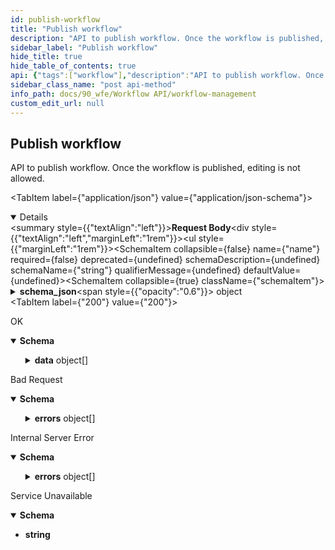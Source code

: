 ```yaml
---
id: publish-workflow
title: "Publish workflow"
description: "API to publish workflow. Once the workflow is published, editing is not allowed."
sidebar_label: "Publish workflow"
hide_title: true
hide_table_of_contents: true
api: {"tags":["workflow"],"description":"API to publish workflow. Once the workflow is published, editing is not allowed.","requestBody":{"content":{"application/json":{"schema":{"type":"object","properties":{"name":{"type":"string"},"schema_json":{"type":"object","properties":{"root":{"type":"object","properties":{"sequence":{"type":"object","properties":{"elements":{"type":"array","items":{"type":"object","properties":{"activity":{"type":"object","properties":{"arguments":{"type":"array","items":{"type":"string"}},"name":{"type":"string"},"result":{"type":"string"}}}}}}}}}},"variables":{"type":"object","properties":{"1_arg1":{"type":"string"},"1_arg2":{"type":"string"},"1_arg3":{"type":"string"},"2_arg1":{"type":"number"},"3_arg1":{"type":"string"},"3_arg2":{"type":"string"},"3_arg3":{"type":"string"}}}}}}},"example":{"name":"aoh_wf","schema_json":{"root":{"sequence":{"elements":[{"activity":{"arguments":["1_arg1","1_arg2","1_arg3"],"name":"HttpCall","result":"result1"}},{"activity":{"arguments":["2_arg1"],"name":"Delay","result":"result2"}},{"activity":{"arguments":["3_arg1","3_arg2","3_arg3"],"name":"HttpCall","result":"result3"}}]}},"variables":{"1_arg1":"PATCH","1_arg2":"http://app-room-mgmt.dev2.ar2/rooms/a9f42b88-5f51-4262-95c4-4e9edb464b11","1_arg3":"{\"requestor\":\"10206739\",\"announcements\":[{\"message\":\"test announcement 1\",\"relative_from\":\"start\",\"relative_time_in_seconds\":300}]}","2_arg1":60,"3_arg1":"PATCH","3_arg2":"http://app-room-mgmt.dev2.ar2/rooms/a9f42b88-5f51-4262-95c4-4e9edb464b11","3_arg3":"{\"requestor\":\"10206739\",\"announcements\":[{\"message\":\"test announcement 1\",\"relative_from\":\"start\",\"relative_time_in_seconds\":420}]}"}}}}}},"responses":{"200":{"description":"OK","content":{"application/json":{"schema":{"type":"object","properties":{"data":{"type":"array","items":{"type":"object","properties":{"Id":{"type":"string"},"Name":{"type":"string"},"Schema_json":{"type":"object","properties":{"root":{"type":"object","properties":{"sequence":{"type":"object","properties":{"elements":{"type":"array","items":{"type":"object","properties":{"activity":{"type":"object","properties":{"arguments":{"type":"array","items":{"type":"string"}},"name":{"type":"string"},"result":{"type":"string"}}}}}}}}}},"variables":{"type":"object","properties":{"1_arg1":{"type":"string"},"1_arg2":{"type":"string"},"1_arg3":{"type":"string"},"2_arg1":{"type":"number"},"3_arg1":{"type":"string"},"3_arg2":{"type":"string"},"3_arg3":{"type":"string"}}}}},"editable":{"type":"boolean"}}}},"sent_at":{"type":"string"}}},"example":{"data":[{"Id":"a408232b-588a-46b4-a733-a1d6d161b017","Name":"aoh_wf","Schema_json":{"root":{"sequence":{"elements":[{"activity":{"arguments":["1_arg1","1_arg2","1_arg3"],"name":"HttpCall","result":"result1"}},{"activity":{"arguments":["2_arg1"],"name":"Delay","result":"result2"}},{"activity":{"arguments":["3_arg1","3_arg2","3_arg3"],"name":"HttpCall","result":"result3"}}]}},"variables":{"1_arg1":"PATCH","1_arg2":"http://app-room-mgmt.dev2.ar2/rooms/a9f42b88-5f51-4262-95c4-4e9edb464b11","1_arg3":"{\"requestor\":\"10206739\",\"announcements\":[{\"message\":\"test announcement 1\",\"relative_from\":\"start\",\"relative_time_in_seconds\":300}]}","2_arg1":60,"3_arg1":"PATCH","3_arg2":"http://app-room-mgmt.dev2.ar2/rooms/a9f42b88-5f51-4262-95c4-4e9edb464b11","3_arg3":"{\"requestor\":\"10206739\",\"announcements\":[{\"message\":\"test announcement 1\",\"relative_from\":\"start\",\"relative_time_in_seconds\":420}]}"}},"editable":false}],"sent_at":"2023-08-25T08:07:44Z"}}}},"400":{"description":"Bad Request","content":{"application/json":{"schema":{"type":"object","properties":{"sent_at":{"type":"string"},"errors":{"type":"array","items":{"type":"object","properties":{"message":{"type":"string"}}}}}},"example":{"sent_at":"2023-06-15T18:43:30Z","errors":[{"message":"invalid request body"}]}}}},"500":{"description":"Internal Server Error","content":{"application/json":{"schema":{"type":"object","properties":{"sent_at":{"type":"string"},"errors":{"type":"array","items":{"type":"object","properties":{"message":{"type":"string"}}}}}},"example":{"sent_at":"2023-06-15T18:43:30Z","errors":[{"message":"service is not yet ready"}]}}}},"503":{"description":"Service Unavailable","content":{"text/plain":{"schema":{"type":"string"},"examples":{"response":{"value":"service is not yet ready"}}}}}},"method":"post","path":"/v1/publish","servers":[{"url":"http://wfm.dev2.ar2"}],"jsonRequestBodyExample":{"name":"string","schema_json":{"root":{"sequence":{"elements":[{"activity":{"arguments":["string"],"name":"string","result":"string"}}]}},"variables":{"1_arg1":"string","1_arg2":"string","1_arg3":"string","2_arg1":0,"3_arg1":"string","3_arg2":"string","3_arg3":"string"}}},"info":{"title":"Workflow Management","version":"1.0.0","description":"API for workflow managment"},"postman":{"name":"Publish workflow","description":{"content":"API to publish workflow. Once the workflow is published, editing is not allowed.","type":"text/plain"},"url":{"path":["v1","publish"],"host":["{{baseUrl}}"],"query":[],"variable":[]},"header":[{"key":"Content-Type","value":"application/json"},{"key":"Accept","value":"application/json"}],"method":"POST","body":{"mode":"raw","raw":"\"\"","options":{"raw":{"language":"json"}}}}}
sidebar_class_name: "post api-method"
info_path: docs/90_wfe/Workflow API/workflow-management
custom_edit_url: null
---
```



## Publish workflow



API to publish workflow. Once the workflow is published, editing is not allowed.

<MimeTabs><TabItem label={"application/json"} value={"application/json-schema"}><details style={{}} data-collapsed={false} open={true}><summary style={{"textAlign":"left"}}><strong>Request Body</strong></summary><div style={{"textAlign":"left","marginLeft":"1rem"}}></div><ul style={{"marginLeft":"1rem"}}><SchemaItem collapsible={false} name={"name"} required={false} deprecated={undefined} schemaDescription={undefined} schemaName={"string"} qualifierMessage={undefined} defaultValue={undefined}></SchemaItem><SchemaItem collapsible={true} className={"schemaItem"}><details style={{}}><summary style={{}}><strong>schema_json</strong><span style={{"opacity":"0.6"}}> object</span></summary><div style={{"marginLeft":"1rem"}}><SchemaItem collapsible={true} className={"schemaItem"}><details style={{}}><summary style={{}}><strong>root</strong><span style={{"opacity":"0.6"}}> object</span></summary><div style={{"marginLeft":"1rem"}}><SchemaItem collapsible={true} className={"schemaItem"}><details style={{}}><summary style={{}}><strong>sequence</strong><span style={{"opacity":"0.6"}}> object</span></summary><div style={{"marginLeft":"1rem"}}><SchemaItem collapsible={true} className={"schemaItem"}><details style={{}}><summary style={{}}><strong>elements</strong><span style={{"opacity":"0.6"}}> object[]</span></summary><div style={{"marginLeft":"1rem"}}><SchemaItem collapsible={true} className={"schemaItem"}><details style={{}}><summary style={{}}><strong>activity</strong><span style={{"opacity":"0.6"}}> object</span></summary><div style={{"marginLeft":"1rem"}}><SchemaItem collapsible={false} name={"arguments"} required={false} deprecated={undefined} schemaDescription={undefined} schemaName={"string[]"} qualifierMessage={undefined} defaultValue={undefined}></SchemaItem><SchemaItem collapsible={false} name={"name"} required={false} deprecated={undefined} schemaDescription={undefined} schemaName={"string"} qualifierMessage={undefined} defaultValue={undefined}></SchemaItem><SchemaItem collapsible={false} name={"result"} required={false} deprecated={undefined} schemaDescription={undefined} schemaName={"string"} qualifierMessage={undefined} defaultValue={undefined}></SchemaItem></div></details></SchemaItem></div></details></SchemaItem></div></details></SchemaItem></div></details></SchemaItem><SchemaItem collapsible={true} className={"schemaItem"}><details style={{}}><summary style={{}}><strong>variables</strong><span style={{"opacity":"0.6"}}> object</span></summary><div style={{"marginLeft":"1rem"}}><SchemaItem collapsible={false} name={"1_arg1"} required={false} deprecated={undefined} schemaDescription={undefined} schemaName={"string"} qualifierMessage={undefined} defaultValue={undefined}></SchemaItem><SchemaItem collapsible={false} name={"1_arg2"} required={false} deprecated={undefined} schemaDescription={undefined} schemaName={"string"} qualifierMessage={undefined} defaultValue={undefined}></SchemaItem><SchemaItem collapsible={false} name={"1_arg3"} required={false} deprecated={undefined} schemaDescription={undefined} schemaName={"string"} qualifierMessage={undefined} defaultValue={undefined}></SchemaItem><SchemaItem collapsible={false} name={"2_arg1"} required={false} deprecated={undefined} schemaDescription={undefined} schemaName={"number"} qualifierMessage={undefined} defaultValue={undefined}></SchemaItem><SchemaItem collapsible={false} name={"3_arg1"} required={false} deprecated={undefined} schemaDescription={undefined} schemaName={"string"} qualifierMessage={undefined} defaultValue={undefined}></SchemaItem><SchemaItem collapsible={false} name={"3_arg2"} required={false} deprecated={undefined} schemaDescription={undefined} schemaName={"string"} qualifierMessage={undefined} defaultValue={undefined}></SchemaItem><SchemaItem collapsible={false} name={"3_arg3"} required={false} deprecated={undefined} schemaDescription={undefined} schemaName={"string"} qualifierMessage={undefined} defaultValue={undefined}></SchemaItem></div></details></SchemaItem></div></details></SchemaItem></ul></details></TabItem></MimeTabs><div><ApiTabs><TabItem label={"200"} value={"200"}><div>

OK

</div><div><MimeTabs schemaType={"response"}><TabItem label={"application/json"} value={"application/json"}><SchemaTabs><TabItem label={"Schema"} value={"Schema"}><details style={{}} data-collapsed={false} open={true}><summary style={{"textAlign":"left"}}><strong>Schema</strong></summary><div style={{"textAlign":"left","marginLeft":"1rem"}}></div><ul style={{"marginLeft":"1rem"}}><SchemaItem collapsible={true} className={"schemaItem"}><details style={{}}><summary style={{}}><strong>data</strong><span style={{"opacity":"0.6"}}> object[]</span></summary><div style={{"marginLeft":"1rem"}}><SchemaItem collapsible={false} name={"Id"} required={false} deprecated={undefined} schemaDescription={undefined} schemaName={"string"} qualifierMessage={undefined} defaultValue={undefined}></SchemaItem><SchemaItem collapsible={false} name={"Name"} required={false} deprecated={undefined} schemaDescription={undefined} schemaName={"string"} qualifierMessage={undefined} defaultValue={undefined}></SchemaItem><SchemaItem collapsible={true} className={"schemaItem"}><details style={{}}><summary style={{}}><strong>Schema_json</strong><span style={{"opacity":"0.6"}}> object</span></summary><div style={{"marginLeft":"1rem"}}><SchemaItem collapsible={true} className={"schemaItem"}><details style={{}}><summary style={{}}><strong>root</strong><span style={{"opacity":"0.6"}}> object</span></summary><div style={{"marginLeft":"1rem"}}><SchemaItem collapsible={true} className={"schemaItem"}><details style={{}}><summary style={{}}><strong>sequence</strong><span style={{"opacity":"0.6"}}> object</span></summary><div style={{"marginLeft":"1rem"}}><SchemaItem collapsible={true} className={"schemaItem"}><details style={{}}><summary style={{}}><strong>elements</strong><span style={{"opacity":"0.6"}}> object[]</span></summary><div style={{"marginLeft":"1rem"}}><SchemaItem collapsible={true} className={"schemaItem"}><details style={{}}><summary style={{}}><strong>activity</strong><span style={{"opacity":"0.6"}}> object</span></summary><div style={{"marginLeft":"1rem"}}><SchemaItem collapsible={false} name={"arguments"} required={false} deprecated={undefined} schemaDescription={undefined} schemaName={"string[]"} qualifierMessage={undefined} defaultValue={undefined}></SchemaItem><SchemaItem collapsible={false} name={"name"} required={false} deprecated={undefined} schemaDescription={undefined} schemaName={"string"} qualifierMessage={undefined} defaultValue={undefined}></SchemaItem><SchemaItem collapsible={false} name={"result"} required={false} deprecated={undefined} schemaDescription={undefined} schemaName={"string"} qualifierMessage={undefined} defaultValue={undefined}></SchemaItem></div></details></SchemaItem></div></details></SchemaItem></div></details></SchemaItem></div></details></SchemaItem><SchemaItem collapsible={true} className={"schemaItem"}><details style={{}}><summary style={{}}><strong>variables</strong><span style={{"opacity":"0.6"}}> object</span></summary><div style={{"marginLeft":"1rem"}}><SchemaItem collapsible={false} name={"1_arg1"} required={false} deprecated={undefined} schemaDescription={undefined} schemaName={"string"} qualifierMessage={undefined} defaultValue={undefined}></SchemaItem><SchemaItem collapsible={false} name={"1_arg2"} required={false} deprecated={undefined} schemaDescription={undefined} schemaName={"string"} qualifierMessage={undefined} defaultValue={undefined}></SchemaItem><SchemaItem collapsible={false} name={"1_arg3"} required={false} deprecated={undefined} schemaDescription={undefined} schemaName={"string"} qualifierMessage={undefined} defaultValue={undefined}></SchemaItem><SchemaItem collapsible={false} name={"2_arg1"} required={false} deprecated={undefined} schemaDescription={undefined} schemaName={"number"} qualifierMessage={undefined} defaultValue={undefined}></SchemaItem><SchemaItem collapsible={false} name={"3_arg1"} required={false} deprecated={undefined} schemaDescription={undefined} schemaName={"string"} qualifierMessage={undefined} defaultValue={undefined}></SchemaItem><SchemaItem collapsible={false} name={"3_arg2"} required={false} deprecated={undefined} schemaDescription={undefined} schemaName={"string"} qualifierMessage={undefined} defaultValue={undefined}></SchemaItem><SchemaItem collapsible={false} name={"3_arg3"} required={false} deprecated={undefined} schemaDescription={undefined} schemaName={"string"} qualifierMessage={undefined} defaultValue={undefined}></SchemaItem></div></details></SchemaItem></div></details></SchemaItem><SchemaItem collapsible={false} name={"editable"} required={false} deprecated={undefined} schemaDescription={undefined} schemaName={"boolean"} qualifierMessage={undefined} defaultValue={undefined}></SchemaItem></div></details></SchemaItem><SchemaItem collapsible={false} name={"sent_at"} required={false} deprecated={undefined} schemaDescription={undefined} schemaName={"string"} qualifierMessage={undefined} defaultValue={undefined}></SchemaItem></ul></details></TabItem><TabItem label={"Example (from schema)"} value={"Example (from schema)"}><ResponseSamples responseExample={"{\n  \"data\": [\n    {\n      \"Id\": \"string\",\n      \"Name\": \"string\",\n      \"Schema_json\": {\n        \"root\": {\n          \"sequence\": {\n            \"elements\": [\n              {\n                \"activity\": {\n                  \"arguments\": [\n                    \"string\"\n                  ],\n                  \"name\": \"string\",\n                  \"result\": \"string\"\n                }\n              }\n            ]\n          }\n        },\n        \"variables\": {\n          \"1_arg1\": \"string\",\n          \"1_arg2\": \"string\",\n          \"1_arg3\": \"string\",\n          \"2_arg1\": 0,\n          \"3_arg1\": \"string\",\n          \"3_arg2\": \"string\",\n          \"3_arg3\": \"string\"\n        }\n      },\n      \"editable\": true\n    }\n  ],\n  \"sent_at\": \"string\"\n}"} language={"json"}></ResponseSamples></TabItem><TabItem label={"Example"} value={"Example"}><ResponseSamples responseExample={"{\n  \"data\": [\n    {\n      \"Id\": \"a408232b-588a-46b4-a733-a1d6d161b017\",\n      \"Name\": \"aoh_wf\",\n      \"Schema_json\": {\n        \"root\": {\n          \"sequence\": {\n            \"elements\": [\n              {\n                \"activity\": {\n                  \"arguments\": [\n                    \"1_arg1\",\n                    \"1_arg2\",\n                    \"1_arg3\"\n                  ],\n                  \"name\": \"HttpCall\",\n                  \"result\": \"result1\"\n                }\n              },\n              {\n                \"activity\": {\n                  \"arguments\": [\n                    \"2_arg1\"\n                  ],\n                  \"name\": \"Delay\",\n                  \"result\": \"result2\"\n                }\n              },\n              {\n                \"activity\": {\n                  \"arguments\": [\n                    \"3_arg1\",\n                    \"3_arg2\",\n                    \"3_arg3\"\n                  ],\n                  \"name\": \"HttpCall\",\n                  \"result\": \"result3\"\n                }\n              }\n            ]\n          }\n        },\n        \"variables\": {\n          \"1_arg1\": \"PATCH\",\n          \"1_arg2\": \"http://app-room-mgmt.dev2.ar2/rooms/a9f42b88-5f51-4262-95c4-4e9edb464b11\",\n          \"1_arg3\": \"{\\\"requestor\\\":\\\"10206739\\\",\\\"announcements\\\":[{\\\"message\\\":\\\"test announcement 1\\\",\\\"relative_from\\\":\\\"start\\\",\\\"relative_time_in_seconds\\\":300}]}\",\n          \"2_arg1\": 60,\n          \"3_arg1\": \"PATCH\",\n          \"3_arg2\": \"http://app-room-mgmt.dev2.ar2/rooms/a9f42b88-5f51-4262-95c4-4e9edb464b11\",\n          \"3_arg3\": \"{\\\"requestor\\\":\\\"10206739\\\",\\\"announcements\\\":[{\\\"message\\\":\\\"test announcement 1\\\",\\\"relative_from\\\":\\\"start\\\",\\\"relative_time_in_seconds\\\":420}]}\"\n        }\n      },\n      \"editable\": false\n    }\n  ],\n  \"sent_at\": \"2023-08-25T08:07:44Z\"\n}"} language={"json"}></ResponseSamples></TabItem></SchemaTabs></TabItem></MimeTabs></div></TabItem><TabItem label={"400"} value={"400"}><div>

Bad Request

</div><div><MimeTabs schemaType={"response"}><TabItem label={"application/json"} value={"application/json"}><SchemaTabs><TabItem label={"Schema"} value={"Schema"}><details style={{}} data-collapsed={false} open={true}><summary style={{"textAlign":"left"}}><strong>Schema</strong></summary><div style={{"textAlign":"left","marginLeft":"1rem"}}></div><ul style={{"marginLeft":"1rem"}}><SchemaItem collapsible={false} name={"sent_at"} required={false} deprecated={undefined} schemaDescription={undefined} schemaName={"string"} qualifierMessage={undefined} defaultValue={undefined}></SchemaItem><SchemaItem collapsible={true} className={"schemaItem"}><details style={{}}><summary style={{}}><strong>errors</strong><span style={{"opacity":"0.6"}}> object[]</span></summary><div style={{"marginLeft":"1rem"}}><SchemaItem collapsible={false} name={"message"} required={false} deprecated={undefined} schemaDescription={undefined} schemaName={"string"} qualifierMessage={undefined} defaultValue={undefined}></SchemaItem></div></details></SchemaItem></ul></details></TabItem><TabItem label={"Example (from schema)"} value={"Example (from schema)"}><ResponseSamples responseExample={"{\n  \"sent_at\": \"string\",\n  \"errors\": [\n    {\n      \"message\": \"string\"\n    }\n  ]\n}"} language={"json"}></ResponseSamples></TabItem><TabItem label={"Example"} value={"Example"}><ResponseSamples responseExample={"{\n  \"sent_at\": \"2023-06-15T18:43:30Z\",\n  \"errors\": [\n    {\n      \"message\": \"invalid request body\"\n    }\n  ]\n}"} language={"json"}></ResponseSamples></TabItem></SchemaTabs></TabItem></MimeTabs></div></TabItem><TabItem label={"500"} value={"500"}><div>

Internal Server Error

</div><div><MimeTabs schemaType={"response"}><TabItem label={"application/json"} value={"application/json"}><SchemaTabs><TabItem label={"Schema"} value={"Schema"}><details style={{}} data-collapsed={false} open={true}><summary style={{"textAlign":"left"}}><strong>Schema</strong></summary><div style={{"textAlign":"left","marginLeft":"1rem"}}></div><ul style={{"marginLeft":"1rem"}}><SchemaItem collapsible={false} name={"sent_at"} required={false} deprecated={undefined} schemaDescription={undefined} schemaName={"string"} qualifierMessage={undefined} defaultValue={undefined}></SchemaItem><SchemaItem collapsible={true} className={"schemaItem"}><details style={{}}><summary style={{}}><strong>errors</strong><span style={{"opacity":"0.6"}}> object[]</span></summary><div style={{"marginLeft":"1rem"}}><SchemaItem collapsible={false} name={"message"} required={false} deprecated={undefined} schemaDescription={undefined} schemaName={"string"} qualifierMessage={undefined} defaultValue={undefined}></SchemaItem></div></details></SchemaItem></ul></details></TabItem><TabItem label={"Example (from schema)"} value={"Example (from schema)"}><ResponseSamples responseExample={"{\n  \"sent_at\": \"string\",\n  \"errors\": [\n    {\n      \"message\": \"string\"\n    }\n  ]\n}"} language={"json"}></ResponseSamples></TabItem><TabItem label={"Example"} value={"Example"}><ResponseSamples responseExample={"{\n  \"sent_at\": \"2023-06-15T18:43:30Z\",\n  \"errors\": [\n    {\n      \"message\": \"service is not yet ready\"\n    }\n  ]\n}"} language={"json"}></ResponseSamples></TabItem></SchemaTabs></TabItem></MimeTabs></div></TabItem><TabItem label={"503"} value={"503"}><div>

Service Unavailable

</div><div><MimeTabs schemaType={"response"}><TabItem label={"text/plain"} value={"text/plain"}><SchemaTabs><TabItem label={"Schema"} value={"Schema"}><details style={{}} data-collapsed={false} open={true}><summary style={{"textAlign":"left"}}><strong>Schema</strong></summary><div style={{"textAlign":"left","marginLeft":"1rem"}}></div><ul style={{"marginLeft":"1rem"}}><li><div><strong>string</strong></div></li></ul></details></TabItem><TabItem label={"Response"} value={"Response"}><ResponseSamples responseExample={"service is not yet ready"} language={"shell"}></ResponseSamples></TabItem></SchemaTabs></TabItem></MimeTabs></div></TabItem></ApiTabs></div>
      